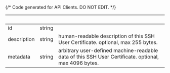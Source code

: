 {/* Code generated for API Clients. DO NOT EDIT. */}

| &nbsp;      | &nbsp; | &nbsp;                                                                                               |
| ----------- | ------ | ---------------------------------------------------------------------------------------------------- |
| id          | string |                                                                                                      |
| description | string | human-readable description of this SSH User Certificate. optional, max 255 bytes.                    |
| metadata    | string | arbitrary user-defined machine-readable data of this SSH User Certificate. optional, max 4096 bytes. |
